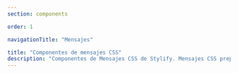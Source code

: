 ```yaml
---
section: components

order: 1

navigationTitle: "Mensajes"

title: "Componentes de mensajes CSS"
description: "Componentes de Mensajes CSS de Stylify. Mensajes CSS preparados para tu próximo proyecto web. Copy&Paste, sin framework CSS"
---
```


<InteractivePreview
	class="margin-bottom:48px"
	min-height="400"
	title="Mensajes"
	description="Si se utiliza la sombra de los componentes de sombra y una posición fija, se puede utilizar como una alerta, por ejemplo, en la parte superior / inferior de la ventana."
	htmlSnippet="components/messages"
/>
